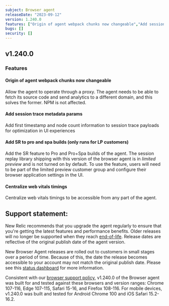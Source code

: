 ```yaml
---
subject: Browser agent
releaseDate: "2023-09-12"
version: 1.240.0
features: ["Origin of agent webpack chunks now changeable","Add session trace metadata params","Add SR to pro and spa builds (only runs for LP customers)","Centralize web vitals timings"]
bugs: []
security: []
---
```


## v1.240.0

### Features

#### Origin of agent webpack chunks now changeable
Allow the agent to operate through a proxy. The agent needs to be able to fetch its source code and send analytics to a different domain, and this solves the former. NPM is not affected.

#### Add session trace metadata params
Add first timestamp and node count information to session trace payloads for optimization in UI experiences

#### Add SR to pro and spa builds (only runs for LP customers)
Add the SR feature to Pro and Pro+Spa builds of the agent. The session replay library shipping with this version of the browser agent is in *limited preview* and is not turned on by default. To use the feature, users will need to be part of the limited preview customer group and configure their browser application settings in the UI.

#### Centralize web vitals timings
Centralize web vitals timings to be accessible from any part of the agent.

## Support statement:

New Relic recommends that you upgrade the agent regularly to ensure that you're getting the latest features and performance benefits. Older releases will no longer be supported when they reach [end-of-life](https://docs.newrelic.com/docs/browser/browser-monitoring/getting-started/browser-agent-eol-policy/). Release dates are reflective of the original publish date of the agent version.

New Browser Agent releases are rolled out to customers in small stages over a period of time. Because of this, the date the release becomes accessible to your account may not match the original publish date. Please see this [status dashboard](https://newrelic.github.io/newrelic-browser-agent-release/) for more information.

Consistent with our [browser support policy](https://docs.newrelic.com/docs/browser/new-relic-browser/getting-started/compatibility-requirements-browser-monitoring/#browser-types), v1.240.0 of the Browser agent was built for and tested against these browsers and version ranges: Chrome 107-116, Edge 107-115, Safari 15-16, and Firefox 108-116. For mobile devices, v1.240.0 was built and tested for Android Chrome 100 and iOS Safari 15.2-16.2.